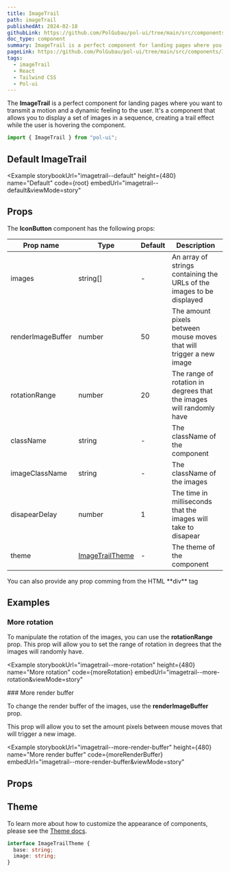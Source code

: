 ```yaml
---
title: ImageTrail
path: imageTrail
publishedAt: 2024-02-18
githubLink: https://github.com/PolGubau/pol-ui/tree/main/src/components/ImageTrail
doc_type: component
summary: ImageTrail is a perfect component for landing pages where you want to transmit a motion and a dynamic feeling to the user. It's a component that allows you to display a set of images in a sequence, creating a trail effect while the user is hovering the component.
pageLink: https://github.com/PolGubau/pol-ui/tree/main/src/components/ImageTrail
tags:
  - imageTrail
  - React
  - Tailwind CSS
  - Pol-ui
---
```





The **ImageTrail** is a perfect component for landing pages where you want to transmit a motion and a dynamic feeling to the user. It's a component that allows you to display a set of images in a sequence, creating a trail effect while the user is hovering the component.

```jsx
import { ImageTrail } from "pol-ui";
```

## Default ImageTrail

<Example
  storybookUrl="imagetrail--default"
  height={480}
  name="Default"
  code={root}
  embedUrl="imagetrail--default&viewMode=story"
>
  <RootCode />
</Example>

## Props

The **IconButton** component has the following props:

| Prop name         | Type                      | Default | Description                                                           |
| ----------------- | ------------------------- | ------- | --------------------------------------------------------------------- |
| images            | string[]                  | -       | An array of strings containing the URLs of the images to be displayed |
| renderImageBuffer | number                    | 50      | The amount pixels between mouse moves that will trigger a new image   |
| rotationRange     | number                    | 20      | The range of rotation in degrees that the images will randomly have   |
| className         | string                    | -       | The className of the component                                        |
| imageClassName    | string                    | -       | The className of the images                                           |
| disapearDelay     | number                    | 1       | The time in milliseconds that the images will take to disapear        |
| theme             | [ImageTrailTheme](#theme) | -       | The theme of the component                                            |

<Callout emoji="💡">
  You can also provide any prop comming from the HTML **div** tag
</Callout>

## Examples

### More rotation

To manipulate the rotation of the images, you can use the **rotationRange** prop. This prop will allow you to set the range of rotation in degrees that the images will randomly have.

<Example
  storybookUrl="imagetrail--more-rotation"
  height={480}
  name="More rotation"
  code={moreRotation}
  embedUrl="imagetrail--more-rotation&viewMode=story"
>
  <MoreRotationCode />
</Example>
### More render buffer

To change the render buffer of the images, use the **renderImageBuffer** prop.

This prop will allow you to set the amount pixels between mouse moves that will trigger a new image.

<Example
  storybookUrl="imagetrail--more-render-buffer"
  height={480}
  name="More render buffer"
  code={moreRenderBuffer}
  embedUrl="imagetrail--more-render-buffer&viewMode=story"
>
  <MoreRenderBufferCode />
</Example>

## Props

## Theme

To learn more about how to customize the appearance of components, please see the [Theme docs](/docs/theme).

```ts
interface ImageTrailTheme {
  base: string;
  image: string;
}
```
